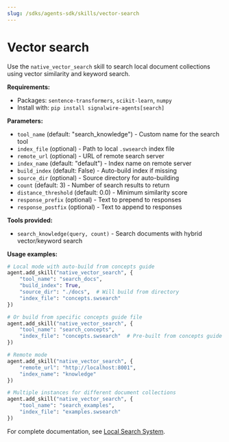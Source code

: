 ```yaml
---
slug: /sdks/agents-sdk/skills/vector-search
---
```


# Vector search

Use the `native_vector_search` skill to search local document collections using vector similarity and keyword search.

**Requirements:**
- Packages: `sentence-transformers`, `scikit-learn`, `numpy`
- Install with: `pip install signalwire-agents[search]`

**Parameters:**
- `tool_name` (default: "search_knowledge") - Custom name for the search tool
- `index_file` (optional) - Path to local `.swsearch` index file
- `remote_url` (optional) - URL of remote search server
- `index_name` (default: "default") - Index name on remote server
- `build_index` (default: False) - Auto-build index if missing
- `source_dir` (optional) - Source directory for auto-building
- `count` (default: 3) - Number of search results to return
- `distance_threshold` (default: 0.0) - Minimum similarity score
- `response_prefix` (optional) - Text to prepend to responses
- `response_postfix` (optional) - Text to append to responses

**Tools provided:**
- `search_knowledge(query, count)` - Search documents with hybrid vector/keyword search

**Usage examples:**
```python
# Local mode with auto-build from concepts guide
agent.add_skill("native_vector_search", {
    "tool_name": "search_docs",
    "build_index": True,
    "source_dir": "./docs",  # Will build from directory
    "index_file": "concepts.swsearch"
})

# Or build from specific concepts guide file
agent.add_skill("native_vector_search", {
    "tool_name": "search_concepts",
    "index_file": "concepts.swsearch"  # Pre-built from concepts guide
})

# Remote mode
agent.add_skill("native_vector_search", {
    "remote_url": "http://localhost:8001",
    "index_name": "knowledge"
})

# Multiple instances for different document collections
agent.add_skill("native_vector_search", {
    "tool_name": "search_examples",
    "index_file": "examples.swsearch"
})
```

For complete documentation, see [Local Search System](/sdks/agents-sdk/skills/vector-search).